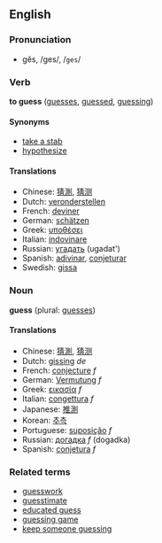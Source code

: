 ==English==
===Pronunciation===
*gĕs, /ges/, /<tt>ges</tt>/

===Verb===
'''to guess''' ([[guesses]], [[guessed]], [[guessing]])

====Synonyms====
*[[take a stab]]
*[[hypothesize]]

====Translations====
*Chinese: [[猜測]], [[猜测]]
*Dutch: [[veronderstellen]]
*French: [[deviner]]
*German: [[schätzen]]
*Greek: [[υποθέσει]]
*Italian: [[indovinare]]
*Russian: [[угадать]] (ugadat')
*Spanish: [[adivinar]], [[conjeturar]]
*Swedish: [[gissa]]

===Noun===
'''guess''' (plural: [[guesses]])

====Translations====
*Chinese: [[猜測]], [[猜测]]
*Dutch: [[gissing]] ''de''
*French: [[conjecture]] ''f''
*German: [[Vermutung]] ''f''
*Greek: [[εικασία]] ''f''
*Italian: [[congettura]] ''f''
*Japanese: [[推測]]
*Korean: [[추측]]
*Portuguese: [[suposição]] ''f''
*Russian: [[догадка]] ''f'' (dogadka)
*Spanish: [[conjetura]] ''f''

===Related terms===
*[[guesswork]]
*[[guesstimate]]
*[[educated guess]]
*[[guessing game]]
*[[keep someone guessing]]